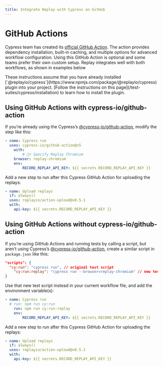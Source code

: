 ```yaml
---
title: Integrate Replay with Cypress on GitHub
---
```


# GitHub Actions

Cypress team has created its [official GitHub Action](https://github.com/cypress-io/github-action). The action provides dependency installation, built-in caching, and multiple options for advanced workflow configuration. Using this GitHub Action is optional and some teams prefer their own custom setup. Replay integrates well with both workflows, as shown in examples below

<Callout type="default" emoji="💡">
These instructions assume that you have already installed [`@replayio/cypress`](https://www.npmjs.com/package/@replayio/cypress) plugin into your project. [Follow the instructions on this page](/test-suites/cypress/installation) to learn how to install the plugin.
</Callout>

## Using GitHub Actions with cypress-io/github-action

If you’re already using the Cypress’s [@cypress-io/github-action](https://github.com/cypress-io/github-action), modify the step like this:

```yaml
- name: Cypress run
  uses: cypress-io/github-action@v5
	with:
		# 🙋‍♂️ Specify Replay Chromium
    browser: replay-chromium
	env:
		RECORD_REPLAY_API_KEY: ${{ secrets.RECORD_REPLAY_API_KEY }}
```

Add a new step to run after this Cypress GitHub Action for uploading the replays:

```yaml
- name: Upload replays
  if: always()
  uses: replayio/action-upload@v0.5.1
  with:
    api-key: ${{ secrets.RECORD_REPLAY_API_KEY }}
```

## Using GitHub Actions without cypress-io/github-action

If you’re using GitHub Actions and running tests by calling a script, but aren’t using Cypress’s [@cypress-io/github-action](https://github.com/cypress-io/github-action), create a similar script in `package.json` like this:

```json
"scripts": {
  "cy:run": "cypress run", // original test script
	"cy:run:replay": "cypress run --browser=replay-chromium" // new test script
}
```

Use that new test script instead in your current workflow file, and add the environment variable(s):

```yaml
- name: Cypress run
  # run: npm run cy:run 
	run: npm run cy:run:replay
	env:
		RECORD_REPLAY_API_KEY: ${{ secrets.RECORD_REPLAY_API_KEY }}
```

Add a new step to run after this Cypress GitHub Action for uploading the replays:

```yaml
- name: Upload replays
  if: always()
  uses: replayio/action-upload@v0.5.1
  with:
    api-key: ${{ secrets.RECORD_REPLAY_API_KEY }}
```